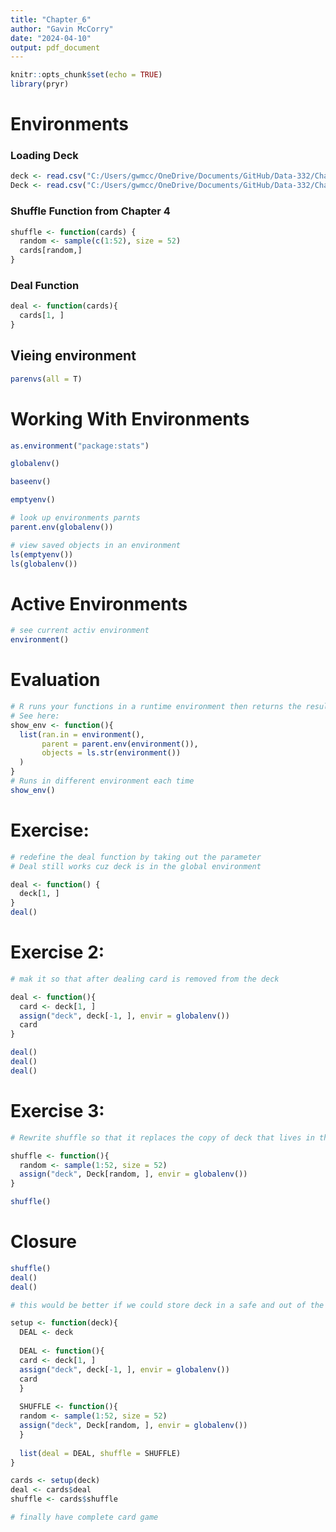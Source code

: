 ```yaml
---
title: "Chapter_6"
author: "Gavin McCorry"
date: "2024-04-10"
output: pdf_document
---
```


```r
knitr::opts_chunk$set(echo = TRUE)
library(pryr)
```

# Environments

### Loading Deck
```r
deck <- read.csv("C:/Users/gwmcc/OneDrive/Documents/GitHub/Data-332/Chapter-3/cards.csv")
Deck <- read.csv("C:/Users/gwmcc/OneDrive/Documents/GitHub/Data-332/Chapter-3/cards.csv")

```

### Shuffle Function from Chapter 4
```r
shuffle <- function(cards) {
  random <- sample(c(1:52), size = 52)
  cards[random,]
}
```

### Deal Function
```r
deal <- function(cards){
  cards[1, ]
}
```

## Vieing environment
```r
parenvs(all = T)
```

# Working With Environments
```r
as.environment("package:stats")

globalenv()

baseenv()

emptyenv()

# look up environments parnts
parent.env(globalenv())

# view saved objects in an environment
ls(emptyenv())
ls(globalenv())
```

# Active Environments
```r
# see current activ environment
environment()
```

# Evaluation
```r
# R runs your functions in a runtime environment then returns the results back to your environment
# See here:
show_env <- function(){
  list(ran.in = environment(), 
       parent = parent.env(environment()), 
       objects = ls.str(environment())
  )
}
# Runs in different environment each time
show_env()
```

# Exercise:
```r
# redefine the deal function by taking out the parameter
# Deal still works cuz deck is in the global environment

deal <- function() {
  deck[1, ]
}
deal()
```
# Exercise 2:
```r
# mak it so that after dealing card is removed from the deck

deal <- function(){
  card <- deck[1, ]
  assign("deck", deck[-1, ], envir = globalenv())
  card
}

deal()
deal()
deal()
```

# Exercise 3:
```r
# Rewrite shuffle so that it replaces the copy of deck that lives in the global environment with a shuffled version of Deck

shuffle <- function(){
  random <- sample(1:52, size = 52)
  assign("deck", Deck[random, ], envir = globalenv())
}

shuffle()
```


# Closure
```r
shuffle()
deal()
deal()

# this would be better if we could store deck in a safe and out of the way place

setup <- function(deck){
  DEAL <- deck
  
  DEAL <- function(){
  card <- deck[1, ]
  assign("deck", deck[-1, ], envir = globalenv())
  card
  }
  
  SHUFFLE <- function(){
  random <- sample(1:52, size = 52)
  assign("deck", Deck[random, ], envir = globalenv())
  }
  
  list(deal = DEAL, shuffle = SHUFFLE)
}

cards <- setup(deck)
deal <- cards$deal
shuffle <- cards$shuffle

# finally have complete card game
```


